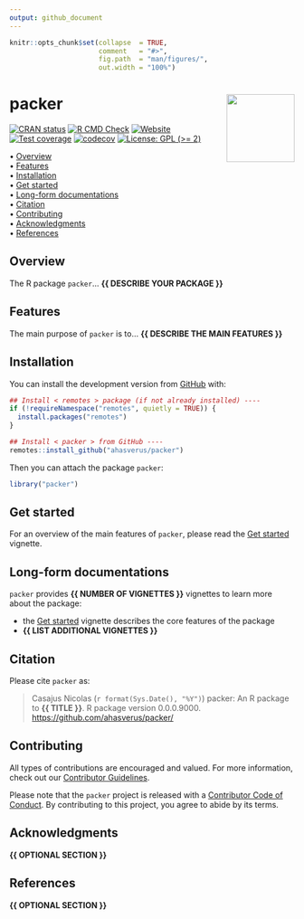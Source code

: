 ```yaml
---
output: github_document
---
```


<!-- README.md is generated from README.Rmd. Please edit that file -->


```r
knitr::opts_chunk$set(collapse  = TRUE,
                      comment   = "#>",
                      fig.path  = "man/figures/",
                      out.width = "100%")
```



packer <img src="man/figures/package-sticker.png" align="right" style="float:right; height:120px;"/>
=========================================================

<!-- badges: start -->
[![CRAN status](https://www.r-pkg.org/badges/version/packer)](https://CRAN.R-project.org/package=packer)
[![R CMD Check](https://github.com/ahasverus/packer/actions/workflows/R-CMD-check.yaml/badge.svg)](https://github.com/ahasverus/packer/actions/workflows/R-CMD-check.yaml)
[![Website](https://github.com/ahasverus/packer/actions/workflows/pkgdown.yaml/badge.svg)](https://github.com/ahasverus/packer/actions/workflows/pkgdown.yaml)
[![Test coverage](https://github.com/ahasverus/packer/actions/workflows/test-coverage.yaml/badge.svg)](https://github.com/ahasverus/packer/actions/workflows/test-coverage.yaml)
[![codecov](https://codecov.io/gh/ahasverus/packer/branch/main/graph/badge.svg)](https://codecov.io/gh/ahasverus/packer)
[![License: GPL (>= 2)](https://img.shields.io/badge/License-GPL%20%28%3E%3D%202%29-blue.svg)](https://choosealicense.com/licenses/gpl-2.0/)
<!-- badges: end -->



<p align="left">
  • <a href="#overview">Overview</a><br>
  • <a href="#features">Features</a><br>
  • <a href="#installation">Installation</a><br>
  • <a href="#get-started">Get started</a><br>
  • <a href="#long-form-documentations">Long-form documentations</a><br>
  • <a href="#citation">Citation</a><br>
  • <a href="#contributing">Contributing</a><br>
  • <a href="#acknowledgments">Acknowledgments</a><br>
  • <a href="#references">References</a>
</p>



## Overview


The R package `packer`... **{{ DESCRIBE YOUR PACKAGE }}**



## Features

The main purpose of `packer` is to... **{{ DESCRIBE THE MAIN FEATURES }}**



## Installation

You can install the development version from [GitHub](https://github.com/) with:

```r
## Install < remotes > package (if not already installed) ----
if (!requireNamespace("remotes", quietly = TRUE)) {
  install.packages("remotes")
}

## Install < packer > from GitHub ----
remotes::install_github("ahasverus/packer")
```

Then you can attach the package `packer`:

```r
library("packer")
```



## Get started

For an overview of the main features of `packer`, please read the 
[Get started](https://ahasverus.github.io/packer/articles/packer.html)
vignette.



## Long-form documentations

`packer` provides **{{ NUMBER OF VIGNETTES }}** vignettes to learn more about the package:

- the [Get started](https://ahasverus.github.io/packer/articles/packer.html)
vignette describes the core features of the package
- **{{ LIST ADDITIONAL VIGNETTES }}**



## Citation

Please cite `packer` as: 

> Casajus Nicolas (`r format(Sys.Date(), "%Y")`) packer: An R 
package to **{{ TITLE }}**. R package version 0.0.0.9000. 
<https://github.com/ahasverus/packer/>



## Contributing

All types of contributions are encouraged and valued. For more information, 
check out our [Contributor Guidelines](https://github.com/ahasverus/packer/blob/main/CONTRIBUTING.md).

Please note that the `packer` project is released with a 
[Contributor Code of Conduct](https://contributor-covenant.org/version/2/1/CODE_OF_CONDUCT.html). 
By contributing to this project, you agree to abide by its terms.



## Acknowledgments

**{{ OPTIONAL SECTION }}**



## References

**{{ OPTIONAL SECTION }}**
